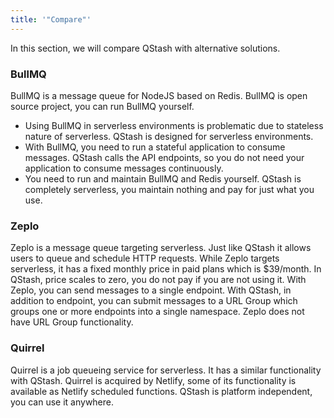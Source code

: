 ```yaml
---
title: '"Compare"'
---
```

In this section, we will compare QStash with alternative solutions.
### BullMQ
BullMQ is a message queue for NodeJS based on Redis. BullMQ is open source
project, you can run BullMQ yourself.
- Using BullMQ in serverless environments is problematic due to stateless nature
  of serverless. QStash is designed for serverless environments.
- With BullMQ, you need to run a stateful application to consume messages.
  QStash calls the API endpoints, so you do not need your application to consume
  messages continuously.
- You need to run and maintain BullMQ and Redis yourself. QStash is completely
  serverless, you maintain nothing and pay for just what you use.
### Zeplo
Zeplo is a message queue targeting serverless. Just like QStash it allows users
to queue and schedule HTTP requests.
While Zeplo targets serverless, it has a fixed monthly price in paid plans which
is \$39/month. In QStash, price scales to zero, you do not pay if you are not
using it.
With Zeplo, you can send messages to a single endpoint. With QStash, in addition
to endpoint, you can submit messages to a URL Group which groups one or more
endpoints into a single namespace. Zeplo does not have URL Group functionality.
### Quirrel
Quirrel is a job queueing service for serverless. It has a similar functionality
with QStash.
Quirrel is acquired by Netlify, some of its functionality is available as
Netlify scheduled functions. QStash is platform independent, you can use it
anywhere.